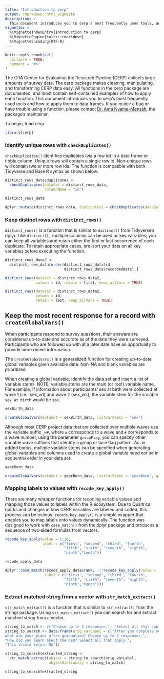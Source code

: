 ```yaml
---
title: "Introduction to cerp"
output: rmarkdown::html_vignette
description: >
  This document introduces you to cerp's most frequently used tools, and shows you how to apply them to data frames.
vignette: >
  %\VignetteIndexEntry{Introduction to cerp}
  %\VignetteEngine{knitr::rmarkdown}
  %\VignetteEncoding{UTF-8}
---
```


```r
knitr::opts_chunk$set(
  collapse = TRUE,
  comment = "#>"
)
```

The CRA Center for Evaluating the Research Pipeline (CERP) collects large amounts of survey data. The cerp package makes cleaning, manipulating, and transforming CERP data easy. All functions in the cerp package are documented, and most contain self-contained examples of how to apply each function. This document introduces you to cerp's most frequently used tools and how to apply them to data frames. If you notice a bug or have trouble using a function, please contact [Dr. Ama Nyame-Mensah](mailto:ama@cra.org), the package's maintainer.  
  
  
To begin, load cerp.

```r
library(cerp)
```

### Identify unique rows with `checkDuplicates()`

`checkDuplicates()` identifies duplicates (via a row id) in a data frame or tibble column. Unique rows will contain a single row id. Non-unique rows will contain two or more row ids. The function is compatible with both Tidyverse and Base R syntax as shown below.

```r

distinct_rows_data$duplicates <- 
  checkDuplicates(dataSet = distinct_rows_data, 
                  columnName = "id")

distinct_rows_data

dplyr::mutate(distinct_rows_data, duplicates2 = checkDuplicates(dataSet = distinct_rows_data,columnName = "id"))

```

### Keep distinct rows with `distinct_rows()`

`distinct_rows()` is a function that is similar to `distinct()` from Tidyverse's dplyr. Like `distinct(),` multiple columns can be used as key variables; you can keep all variables and retain either the first or last occurrence of each duplicate. To retain appropriate cases, pre-sort your data on all key variables before executing the function.

```r

distinct_rows_data2 <- 
  distinct_rows_data[order(distinct_rows_data$id,
                           distinct_rows_data$recordedDate),]

distinct_rows(dataset = distinct_rows_data2, 
              column = id, retain = first, keep_allVars = TRUE)

distinct_rows(dataset = distinct_rows_data2, 
              column = id, 
              retain = last, keep_allVars = TRUE)

```

## Keep the most recent response for a record with `createGlobalVars()`

When participants respond to survey questions, their answers are considered up-to-date and accurate as of the date they were surveyed. Participants who are followed up with at a later date have an opportunity to provide more recent information. 

The `createGlobalVars()` is a generalized function for creating up-to-date global variables given available data. Non-NA and blank variables are prioritized. 

When creating a global variable, identify the data set and insert a list of variable stems. NOTE: variable stems are the main (or root) variable name. For example, if information about participants' sex at birth were collected at wave 1 (i.e., sex_w1) and wave 2 (sex_w2), the variable stem for the variable `sex at birth` would be `sex`.

```r

sexBirth_data

createGlobalVars(dataSet = sexBirth_data, listVarStems = "sex")

```

Although most CERP project data that are collected over multiple waves use the variable suffix `_w#`, where `w` corresponds to a wave and `#` corresponds to a wave number, using the parameter `groupFlag`, you can specify other variable wave suffixes that identify a group or time flag pattern. As an added bonus, multiple variable stems can be specified when generating global variables and columns used to create a global variable need not be in sequential order in your data set.

```r

yearBorn_data

createGlobalVars(dataSet = yearBorn_data, listVarStems = "yearBorn", groupFlag = "_t")

```

### Mapping labels to values with `recode_key_apply()`

There are many wrapper functions for recoding variable values and mapping those values to labels within the R ecosystem. Due to Qualtrics quirks and changes in how CERP variables are labeled and coded, this process can be tedious. `recode_key_apply()` is a simple wrapper that enables you to map labels onto values dynamically. The function was designed to work with `case_match()` from the dplyr package and produces a sequence of two-sided formulas from vectors.

```r

recode_key_apply(value = 1:10, 
                 label = c("first", "second", "third", "fourth",
                           "fifth", "sixth", "seventh", "eighth", 
                           "ninth","tenth"))

recode_apply_data

dplyr::case_match(recode_apply_data$rank, !!!recode_key_apply(value = 1:10, 
                  label = c("first", "second", "third", "fourth",
                           "fifth", "sixth", "seventh", "eighth", 
                           "ninth","tenth")))

```


### Extract matched string from a vector with `str_match_extract()`

`str_match_extract()` is a function that is similar to `str_extract()` from the stringr package. Using `str_match_extract()` you can search for and extract matched string from a vector.

```r

string_to_match <- c("Choose up to 2 responses.", "Select all that apply.")
string_to_search <- data.frame(orig_varLabel = c("After you complete your current program,
what are your plans after graduation? Choose up to 2 responses.",
"How did you learn about the REU? Select all that apply.",
"This should return NA"))

string_to_search$extracted_string <- 
  str_match_extract(object = string_to_search$orig_varLabel,
                    objectDictionary = string_to_match)

string_to_search$extracted_string

```

